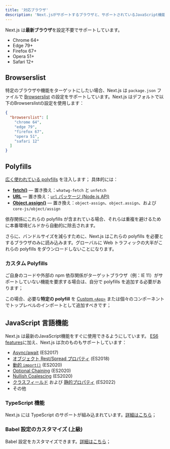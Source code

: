 ```yaml
---
title: '対応ブラウザ'
description: 'Next.jsがサポートするブラウザと、サポートされているJavaScript機能について。'
---
```


Next.js は**最新ブラウザ**を設定不要でサポートしています。

- Chrome 64+
- Edge 79+
- Firefox 67+
- Opera 51+
- Safari 12+

## Browserslist

特定のブラウザや機能をターゲットにしたい場合、Next.js は `package.json` ファイルで [Browserslist](https://browsersl.ist) の設定をサポートしています。Next.js はデフォルトで以下のBrowserslistの設定を使用します：

```json filename="package.json"
{
  "browserslist": [
    "chrome 64",
    "edge 79",
    "firefox 67",
    "opera 51",
    "safari 12"
  ]
}
```

## Polyfills

[広く使われている polyfills](https://github.com/vercel/next.js/blob/canary/packages/next-polyfill-nomodule/src/index.js) を注入します； 具体的には：

- [**fetch()**](https://developer.mozilla.org/docs/Web/API/Fetch_API) — 置き換え：`whatwg-fetch` と `unfetch`
- [**URL**](https://developer.mozilla.org/docs/Web/API/URL) — 置き換え：[`url` パッケージ (Node.js API)](https://nodejs.org/api/url.html)
- [**Object.assign()**](https://developer.mozilla.org/docs/Web/JavaScript/Reference/Global_Objects/Object/assign) — 置き換え：`object-assign`、`object.assign`、および `core-js/object/assign`

依存関係にこれらの polyfills が含まれている場合、それらは重複を避けるために本番環境ビルドから自動的に除去されます。

さらに、バンドルサイズを減らすために、Next.js はこれらの polyfills を必要とするブラウザのみに読み込みます。グローバルに Web トラフィックの大半がこれらの polyfills をダウンロードしないことになります。

### カスタム Polyfills

ご自身のコードや外部の npm 依存関係がターゲットブラウザ（例：IE 11）がサポートしていない機能を要求する場合は、自分で polyfills を追加する必要があります；

この場合、必要な**特定の polyfill** を [Custom `<App>`](/docs/pages/building-your-application/routing/custom-app) または個々のコンポーネントでトップレベルのインポートとして追加すべきです；

## JavaScript 言語機能

Next.js は最新のJavaScript機能をすぐに使用できるようにしています。 [ES6 features](https://github.com/lukehoban/es6features)に加え、Next.js は次のものもサポートしています：

- [Async/await](https://github.com/tc39/ecmascript-asyncawait) (ES2017)
- [オブジェクト Rest/Spread プロパティ](https://github.com/tc39/proposal-object-rest-spread) (ES2018)
- [動的 `import()`](https://github.com/tc39/proposal-dynamic-import) (ES2020)
- [Optional Chaining](https://github.com/tc39/proposal-optional-chaining) (ES2020)
- [Nullish Coalescing](https://github.com/tc39/proposal-nullish-coalescing) (ES2020)
- [クラスフィールド](https://github.com/tc39/proposal-class-fields) および [静的プロパティ](https://github.com/tc39/proposal-static-class-features) (ES2022)
- その他

### TypeScript 機能

Next.js には TypeScript のサポートが組み込まれています。[詳細はこちら](/docs/pages/building-your-application/configuring/typescript)；

### Babel 設定のカスタマイズ (上級)

Babel 設定をカスタマイズできます。[詳細はこちら](/docs/pages/building-your-application/configuring/babel)；